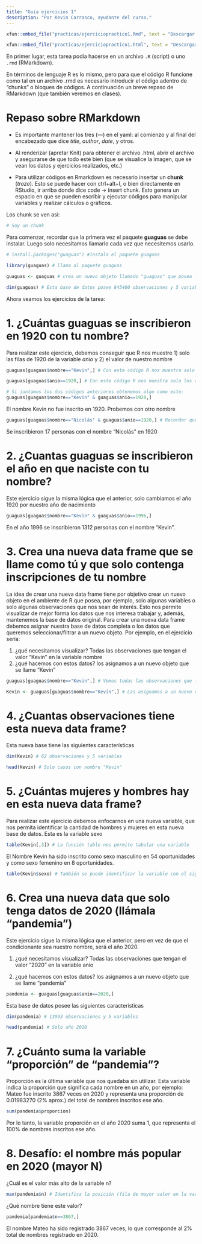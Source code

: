 ```yaml
---
title: "Guia ejercicios 1"
description: "Por Kevin Carrasco, ayudante del curso."
---
```


```r
xfun::embed_file("practicas/ejerciciopractico1.Rmd", text = "Descargar como archivo .rmd")
```

```r
xfun::embed_file("practicas/ejerciciopractico1.html", text = "Descargar como archivo .html")
```

En primer lugar, esta tarea podía hacerse en un archivo `.R` (script) o uno `.rmd` (RMarkdown). 

En términos de lenguaje R es lo mismo, pero para que el código R funcione como tal en un archivo .rmd es necesario introducir el código adentro de "chunks" o bloques de códigos. A continuación un breve repaso de RMarkdown (que también veremos en clases). 

# Repaso sobre RMarkdown

- Es importante mantener los tres (---) en el yaml: al comienzo y al final del encabezado que dice *title*, *author*, *date*, y otros.

- Al renderizar (apretar Knit) para obtener el archivo .html, abrir el archivo y asegurarse de que todo esté bien (que se visualice la imagen, que se vean los datos y ejercicios realizados, etc.)

- Para utilizar códigos en Rmarkdown es necesario insertar un **chunk** (*trozo*). Esto se puede hacer con ctrl+alt+I, o bien directamente en RStudio, ir arriba donde dice code -> insert chunk. Esto genera un espacio en que se pueden escribir y ejecutar códigos para manipular variables y realizar cálculos o gráficos.

Los chunk se ven así:

```r
# Soy un chunk
```

Para comenzar, recordar que la primera vez el paquete **guaguas** se debe instalar. Luego solo necesitamos llamarlo cada vez que necesitemos usarlo.

```r
# install.packages("guaguas") #instala el paquete guaguas

library(guaguas) # llama al paquete guaguas

guaguas <- guaguas # crea un nuevo objeto llamado "guaguas" que posea la base de datos "guaguas"

dim(guaguas) # Esta base de datos posee 845400 observaciones y 5 variables. Esto es lo mismo que decir 845400 filas y 5 columnas
```

Ahora veamos los ejercicios de la tarea:

# 1. ¿Cuántas guaguas se inscribieron en 1920 con tu nombre?

Para realizar este ejercicio, debemos conseguir que R nos muestre 1) solo las filas de 1920 de la variable *anio* y 2) el valor de nuestro nombre

```r
guaguas[guaguas$nombre=="Kevin",] # Con este código R nos muestra solo los casos que digan "Kevin" en las filas de la columna nombre
```

```r
guaguas[guaguas$anio==1920,] # Con este código R nos muestra solo los casos que tengan el valor 1920 en las filas de la columna anio
```

```r
# Si juntamos los dos códigos anteriores obtenemos algo como esto:
guaguas[guaguas$nombre=="Kevin" & guaguas$anio==1920,]
```

El nombre Kevin no fue inscrito en 1920. Probemos con otro nombre

```r
guaguas[guaguas$nombre=="Nicolás" & guaguas$anio==1920,] # Recordar que R es sensible a mayúsculas, tíldes y Ñ
```

Se inscribieron 17 personas con el nombre "Nicolás" en 1920

# 2. ¿Cuantas guaguas se inscribieron el año en que naciste con tu nombre?

Este ejercicio sigue la misma lógica que el anterior, solo cambiamos el año 1920 por nuestro año de nacimiento

```r
guaguas[guaguas$nombre=="Kevin" & guaguas$anio==1996,]
```

En el año 1996 se inscribieron 1312 personas con el nombre "Kevin".

# 3. Crea una nueva data frame que se llame como tú y que solo contenga inscripciones de tu nombre

La idea de crear una nueva data frame tiene por objetivo crear un nuevo objeto en el ambiente de R que posea, por ejemplo, solo algunas variables o solo algunas observaciones que nos sean de interés. Esto nos permite visualizar de mejor forma los datos que nos interesa trabajar y, además, mantenemos la base de datos original. Para crear una nueva data frame debemos asignar nuestra base de datos completa o los datos que queremos seleccionar/filtrar a un nuevo objeto. Por ejemplo, en el ejercicio sería:

1) ¿qué necesitamos visualizar? Todas las observaciones que tengan el valor "Kevin" en la variable nombre
2) ¿qué hacemos con estos datos? los asignamos a un nuevo objeto que se llame "Kevin"

```r
guaguas[guaguas$nombre=="Kevin",] # Vemos todas las observaciones que tengan el valor "Kevin" en la variable nombre

Kevin <- guaguas[guaguas$nombre=="Kevin",] # Las asignamos a un nuevo objeto (nueva base de datos) que se llame como nosotrxs
```

# 4. ¿Cuantas observaciones tiene esta nueva data frame?

Esta nueva base tiene las siguientes características

```r
dim(Kevin) # 62 observaciones y 5 variables
```

```r
head(Kevin) # Solo casos con nombre "Kevin"
```

# 5. ¿Cuántas mujeres y hombres hay en esta nueva data frame?

Para realizar este ejercicio debemos enfocarnos en una nueva variable, que nos permita identificar la cantidad de hombres y mujeres en esta nueva base de datos. Esta es la variable sexo

```r
table(Kevin[,3]) # La función table nos permite tabular una variable
```

El Nombre Kevin ha sido inscrito como sexo masculino en 54 oportunidades y como sexo femenino en 8 oportunidades.

```r
table(Kevin$sexo) # También se puede identificar la variable con el signo $
```


# 6. Crea una nueva data que solo tenga datos de 2020 (llámala "pandemia")

Este ejercicio sigue la misma lógica que el anterior, pero en vez de que el condicionante sea nuestro nombre, será el año 2020. 

1) ¿qué necesitamos visualizar? Todas las observaciones que tengan el valor "2020" en la variable anio

2) ¿qué hacemos con estos datos? los asignamos a un nuevo objeto que se llame "pandemia"

```r
pandemia <- guaguas[guaguas$anio==2020,]
```

Esta base de datos posee las siguientes características

```r
dim(pandemia) # 13993 observaciones y 5 variables
```

```r
head(pandemia) # Solo año 2020
```

# 7. ¿Cuánto suma la variable "proporción" de "pandemia"?

Proporción es la última variable que nos quedaba sin utilizar. Esta variable indica la proporción que significa cada nombre en un año, por ejemplo: Mateo fue inscrito 3867 veces en 2020 y representa una proporción de 0.01983270 (2% aprox.) del total de nombres inscritos ese año.

```r
sum(pandemia$proporcion)
```

Por lo tanto, la variable proporción en el año 2020 suma 1, que representa el 100% de nombres inscritos ese año.

# 8. Desafío: el nombre más popular en 2020 (mayor N)

¿Cuál es el valor más alto de la variable n?

```r
max(pandemia$n) # Identifica la posición (fila de mayor valor en la variable n)
```

¿Qué nombre tiene este valor?

```r
pandemia[pandemia$n==3867,]
```

El nombre Mateo ha sido registrado 3867 veces, lo que corresponde al 2% total de nombres registrado en 2020.



















